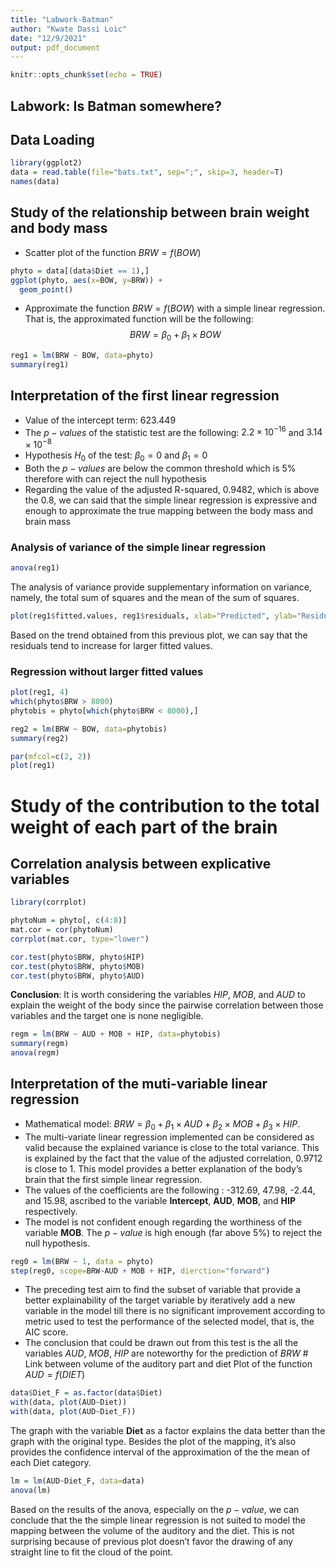 ```yaml
---
title: "Labwork-Batman"
author: "Kwate Dassi Loic"
date: "12/9/2021"
output: pdf_document
---
```


```r
knitr::opts_chunk$set(echo = TRUE)
```

## Labwork: Is Batman somewhere?

## Data Loading
```r
library(ggplot2)
data = read.table(file="bats.txt", sep=";", skip=3, header=T)
names(data)
```
## Study of the relationship between brain weight and body mass

* Scatter plot of the function $BRW = f(BOW)$
```r
phyto = data[(data$Diet == 1),]
ggplot(phyto, aes(x=BOW, y=BRW)) + 
  geom_point()
```

* Approximate the function $BRW = f(BOW)$ with a simple linear regression. That is, the approximated function will be the following: 
$$BRW = \beta_0 + \beta_1 \times BOW$$
```r
reg1 = lm(BRW ~ BOW, data=phyto)
summary(reg1)
```

## Interpretation of the first linear regression

* Value of the intercept term: $623.449$
* The $p-values$ of the statistic test are the following: $2.2\times 10^{-16}$ and $3.14 \times 10 ^ {-8}$
* Hypothesis $H_0$ of the test: $\beta_0 = 0$ and $\beta_1 = 0$
* Both the $p-values$ are below the common threshold which is $5\%$ therefore with can reject the null hypothesis
* Regarding the value of the adjusted R-squared, $0.9482$, which is above the $0.8$, we can said that the simple linear regression is expressive and enough to approximate the true mapping between the body mass and brain mass

### Analysis of variance of the simple linear regression
```r
anova(reg1)
```
The analysis of variance provide supplementary information on variance, namely, the total sum of squares and the mean of the sum of squares.

```r
plot(reg1$fitted.values, reg1$residuals, xlab="Predicted", ylab="Residuals")
```

Based on the trend obtained from this previous plot, we can say that the residuals tend to increase for larger fitted values.

### Regression without larger fitted values
```r
plot(reg1, 4)
which(phyto$BRW > 8000)
phytobis = phyto[which(phyto$BRW < 8000),]

reg2 = lm(BRW ~ BOW, data=phytobis)
summary(reg2)
```

```r
par(mfcol=c(2, 2))
plot(reg1)
```

# Study of the contribution to the total weight of each part of the brain
## Correlation analysis between explicative variables
```r
library(corrplot)
```


```r
phytoNum = phyto[, c(4:8)]
mat.cor = cor(phytoNum)
corrplot(mat.cor, type="lower")
```
```r
cor.test(phyto$BRW, phyto$HIP)
cor.test(phyto$BRW, phyto$MOB)
cor.test(phyto$BRW, phyto$AUD)
```
**Conclusion**: It is worth considering the variables $HIP$, $MOB$, and $AUD$ to explain the weight of the body since the pairwise correlation between those variables and the target one is none negligible.

```r
regm = lm(BRW ~ AUD + MOB + HIP, data=phytobis)
summary(regm)
anova(regm)
```

## Interpretation of the muti-variable linear regression
* Mathematical model: $BRW = \beta_0 + \beta_1 \times AUD + \beta_2 \times MOB + \beta_3 \times HIP$.
* The multi-variate linear regression implemented can be considered as valid because the explained variance is close to the total variance. This is explained by the fact that the value of the adjusted correlation, $0.9712$ is close to $1$. This model provides a better explanation of the body's brain that the first simple linear regression.
* The values of the coefficients are the following : -312.69, 47.98, -2.44, and 15.98, ascribed to the variable **Intercept**, **AUD**, **MOB**, and **HIP** respectively.
* The model is not confident enough regarding the worthiness of the variable **MOB**. The $p-value$ is high enough (far above $5\%$) to reject the null hypothesis.

```r
reg0 = lm(BRW ~ 1, data = phyto)
step(reg0, scope=BRW~AUD + MOB + HIP, dierction="forward")
```

* The preceding test aim to find the subset of variable that provide a better explainability of the target variable by iteratively add a new variable in the model till there is no significant improvement according to metric used to test the performance of the selected model, that is, the AIC score.
* The conclusion that could be drawn out from this test is the all the variables $AUD$, $MOB$, $HIP$ are noteworthy for the prediction of $BRW$
# Link between volume of the auditory part and diet
Plot of the function $AUD = f(DIET)$
```r
data$Diet_F = as.factor(data$Diet)
with(data, plot(AUD~Diet))
with(data, plot(AUD~Diet_F))
```
The graph with the variable **Diet** as a factor explains the data better than the graph with the original type. Besides the plot of the mapping, it's also provides the confidence interval of the approximation of the the mean of each Diet category.

```r
lm = lm(AUD~Diet_F, data=data)
anova(lm)
```

Based on the results of the anova, especially on the $p-value$, we can conclude that the the simple linear regression is not suited to model the mapping between the volume of the auditory and the diet. This is not surprising because of previous plot doesn't favor the drawing of any straight line to fit the cloud of the point.